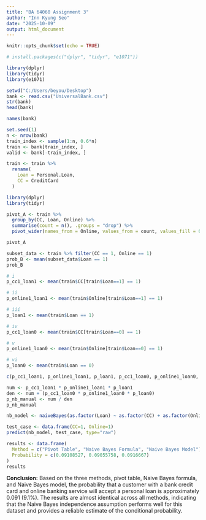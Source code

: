 ---
title: "BA 64060 Assignment 3"
author: "Inn Kyung Seo"
date: "2025-10-09"
output: html_document
---

```{r setup, include=FALSE}
knitr::opts_chunk$set(echo = TRUE)
```
```{r}
# install.packages(c("dplyr", "tidyr", "e1071"))

library(dplyr)
library(tidyr)
library(e1071)
```
```{r}
setwd("C:/Users/beyou/Desktop")
bank <- read.csv("UniversalBank.csv")
str(bank)
head(bank)
```
```{r}
names(bank)
```
```{r}
set.seed(1)
n <- nrow(bank)
train_index <- sample(1:n, 0.6*n)
train <- bank[train_index, ]
valid <- bank[-train_index, ]

train <- train %>%
  rename(
    Loan = Personal.Loan,
    CC = CreditCard
  )

```
```{r}
library(dplyr)
library(tidyr)

pivot_A <- train %>%
  group_by(CC, Loan, Online) %>%
  summarise(count = n(), .groups = "drop") %>%
  pivot_wider(names_from = Online, values_from = count, values_fill = 0)

pivot_A

```
```{r}
subset_data <- train %>% filter(CC == 1, Online == 1)
prob_B <- mean(subset_data$Loan == 1)
prob_B
```
```{r}
# i
p_cc1_loan1 <- mean(train$CC[train$Loan==1] == 1)

# ii
p_online1_loan1 <- mean(train$Online[train$Loan==1] == 1)

# iii
p_loan1 <- mean(train$Loan == 1)

# iv
p_cc1_loan0 <- mean(train$CC[train$Loan==0] == 1)

# v
p_online1_loan0 <- mean(train$Online[train$Loan==0] == 1)

# vi
p_loan0 <- mean(train$Loan == 0)

c(p_cc1_loan1, p_online1_loan1, p_loan1, p_cc1_loan0, p_online1_loan0, p_loan0)
```
```{r}
num <- p_cc1_loan1 * p_online1_loan1 * p_loan1
den <- num + (p_cc1_loan0 * p_online1_loan0 * p_loan0)
p_nb_manual <- num / den
p_nb_manual
```
```{r}
nb_model <- naiveBayes(as.factor(Loan) ~ as.factor(CC) + as.factor(Online), data=train)

test_case <- data.frame(CC=1, Online=1)
predict(nb_model, test_case, type="raw")
```
```{r}
results <- data.frame(
  Method = c("Pivot Table", "Naive Bayes Formula", "Naive Bayes Model"),
  Probability = c(0.09108527, 0.09055758, 0.0916667)
)
results
```

**Conclusion:** Based on the three methods, pivot table, Naive Bayes formula, and Naive Bayes model, the probability that a customer with a bank credit card and online banking service will accept a personal loan is approximately 0.091 (9.1%). The results are almost identical across all methods, indicating that the Naive Bayes independence assumption performs well for this dataset and provides a reliable estimate of the conditional probability.